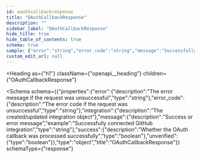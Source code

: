```yaml
---
id: oauthcallbackresponse
title: "OAuthCallbackResponse"
description: ""
sidebar_label: "OAuthCallbackResponse"
hide_title: true
hide_table_of_contents: true
schema: true
sample: {"error":"string","error_code":"string","message":"Successfully connected GitHub integration","success":true,"unverified":true}
custom_edit_url: null
---
```



<Heading
  as={"h1"}
  className={"openapi__heading"}
  children={"OAuthCallbackResponse"}
>
</Heading>





<Schema
  schema={{"properties":{"error":{"description":"The error message if the request was unsuccessful","type":"string"},"error_code":{"description":"The error code if the request was unsuccessful","type":"string"},"integration":{"description":"The created/updated integration object"},"message":{"description":"Success or error message","example":"Successfully connected GitHub integration","type":"string"},"success":{"description":"Whether the OAuth callback was processed successfully","type":"boolean"},"unverified":{"type":"boolean"}},"type":"object","title":"OAuthCallbackResponse"}}
  schemaType={"response"}
>

</Schema>
